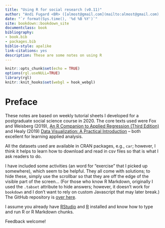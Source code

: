 ```yaml
--- 
title: "Using R for social research (v0.11)"
author: "Andi Fugard <BR> ([almost@gmail.com](mailto:almost@gmail.com), @[InductiveStep](https://twitter.com/InductiveStep))"
date: "`r format(Sys.time(), '%d %B %Y')`"
site: bookdown::bookdown_site
documentclass: book
bibliography:
- book.bib
- packages.bib
biblio-style: apalike
link-citations: yes
description: These are some notes on using R
---
```


```r
knitr::opts_chunk$set(echo = TRUE)
options(rgl.useNULL=TRUE)
library(rgl)
knitr::knit_hooks$set(webgl = hook_webgl)
```



# Preface {-}

These notes are based on weekly tutorial sheets I developed for a postgraduate social science course in 2020. The core texts used were Fox and Weisberg (2019), [An R Companion to Applied Regression (Third Edition)](https://socialsciences.mcmaster.ca/jfox/Books/Companion/) and Healy (2019) [Data Visualization: A Practical Introduction](https://socviz.co/) -- both excellent for learning applied analysis.

All the datasets used are available in CRAN packages, e.g., `car`; however, I think it helps to learn how to download and read in csv files so that is what I ask readers to do.

I have included some activities (an word for "exercise" that I picked up somewhere), which seem to be helpful. They all come with solutions; to hide these, simply use the scrollbar so that they are off the edge of the visible part of the screen... (For those who know R Markdown, originally I used the `.tabset` attribute to hide answers; however, it doesn't work for `bookdown` and I don't want to rely on custom Javascript that may later break.) The GitHub repository is [over here](https://github.com/InductiveStep/R-notes).

I assume you already have [RStudio](https://rstudio.com/) and [R](https://cran.r-project.org/) installed and know how to type and run R or R Markdown chunks.

Feedback welcome!
